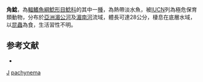 {{Speciesbox
| taxon = Ceratoglanis pachynema
| binomial_authority = [[Ng|Ng]], 1999
| status = CR
| status_system = IUCN3.1
}}

'''角鯰'''，為[[輻鰭魚綱|輻鰭魚綱]][[鯰形目|鯰形目]][[鯰科|鯰科]]的其中一[[種|種]]，為熱帶淡水魚，被[[IUCN|IUCN]]列為極危保育類動物，分布於[[亞洲|亞洲]][[湄公河|湄公河]]及[[湄南河|湄南河]]流域，體長可達28公分，棲息在底層水域，以[[昆蟲|昆蟲]]為食，生活習性不明。

==参考文献==
*{{FishBase_species|genus=Ceratoglanis|species=pachynema|year=2015|month=7}}

{{Taxonbar}}
[[Category:1999年描述的鱼类|J]]
[[Category:角鯰屬|pachynema]]